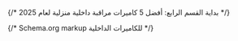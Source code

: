 
{/* بداية القسم الرابع: أفضل 5 كاميرات مراقبة داخلية منزلية لعام 2025 */}

{/* Schema.org markup للكاميرات الداخلية */}
<script type="application/ld+json" set:html={JSON.stringify({
  "@context": "https://schema.org",
  "@type": "ItemList",
  "name": "أفضل 5 كاميرات مراقبة داخلية منزلية لعام 2025",
  "description": "دليل شامل لأفضل كاميرات المراقبة الداخلية في السعودية مع مقارنة الأسعار والمواصفات",
  "numberOfItems": 5,
  "itemListElement": [
    {
      "@type": "ListItem",
      "position": 1,
      "item": {
        "@type": "Product",
        "name": "EZVIZ C6N",
        "description": "كاميرا مراقبة داخلية WiFi دوّارة بدقة 1080p مع تتبع الحركة والرؤية الليلية",
        "brand": {
          "@type": "Brand",
          "name": "EZVIZ"
        },
        "category": "كاميرات المراقبة الداخلية",
        "aggregateRating": {
          "@type": "AggregateRating",
          "ratingValue": 4.5,
          "reviewCount": 150
        }
      }
    },
    {
      "@type": "ListItem",
      "position": 2,
      "item": {
        "@type": "Product",
        "name": "Eufy Indoor Cam C220",
        "description": "كاميرا مراقبة داخلية ذكية بدقة 2K مع كشف الحركة والرؤية الليلية الملونة",
        "brand": {
          "@type": "Brand",
          "name": "Eufy"
        },
        "category": "كاميرات المراقبة الداخلية"
      }
    }
  ]
})} />

<section class="bg-gray-50 dark:bg-gray-800 py-8 px-4 text-right" dir="rtl">
  <div class="max-w-6xl mx-auto">
    {/* العنوان الرئيسي للقسم */}
    <div class="text-center mb-12">
      <div class="inline-block relative">
        <h2 id="best-indoor-cameras" class="text-4xl md:text-5xl font-black text-transparent bg-clip-text bg-gradient-to-r from-blue-600 via-indigo-600 to-purple-600 mb-4 min-h-40">
          🏠 4. أفضل 5 كاميرات مراقبة داخلية منزلية لعام 2025
        </h2>
        <div class="absolute -bottom-2 left-0 right-0 h-1 bg-gradient-to-r from-blue-500 via-indigo-500 to-purple-500 rounded-full"></div>
      </div>
    </div>

    {/* المقدمة التمهيدية المحسّنة */}
    <div class="bg-white dark:bg-gray-900 rounded-3xl p-8 mb-12 shadow-md">
      <div class="text-xl text-gray-800 dark:text-gray-200 leading-relaxed mb-6">
        إذا كنت تتساءل <strong>كيف تختار أفضل كاميرا مراقبة منزلية للبيت</strong>، فهذا القسم سيوضح لك كل ما تحتاج معرفته لاتخاذ القرار الصحيح.
      </div>

      <div class="text-xl text-gray-800 dark:text-gray-200 leading-relaxed mb-8">
        عندما تقرر شراء <strong class="text-transparent bg-clip-text bg-gradient-to-r from-blue-600 to-purple-600">كاميرا مراقبة منزلية</strong>، فإن اختيارك يعتمد على احتياجاتك الفعلية وطبيعة المكان الذي تريد مراقبته.
      </div>

      {/* عرض النقاط الأساسية بشكل Grid محسّن */}
      <div class="grid md:grid-cols-3 gap-6 mb-8">
        <div class="bg-gradient-to-br from-green-50 to-emerald-50 dark:from-green-900/20 dark:to-emerald-900/20 rounded-xl p-6 text-center min-h-[140px] flex flex-col justify-center">
          <div class="feature-icon mx-auto mb-4">
            💼
          </div>
          <h4 class="font-bold text-green-800 dark:text-green-300 mb-2">مراقبة المكتب</h4>
          <p class="text-sm text-gray-600 dark:text-gray-400 leading-relaxed">لضمان الأمان وتتبع العمل</p>
        </div>

        <div class="bg-gradient-to-br from-blue-50 to-indigo-50 dark:from-blue-900/20 dark:to-indigo-900/20 rounded-xl p-6 text-center min-h-[140px] flex flex-col justify-center">
          <div class="feature-icon mx-auto mb-4">
            👶
          </div>
          <h4 class="font-bold text-blue-800 dark:text-blue-300 mb-2">الاطمئنان على الأطفال</h4>
          <p class="text-sm text-gray-600 dark:text-gray-400 leading-relaxed">مراقبة آمنة ومستمرة للعائلة</p>
        </div>

        <div class="bg-gradient-to-br from-purple-50 to-pink-50 dark:from-purple-900/20 dark:to-pink-900/20 rounded-xl p-6 text-center min-h-[140px] flex flex-col justify-center">
          <div class="feature-icon mx-auto mb-4">
            🏡
          </div>
          <h4 class="font-bold text-purple-800 dark:text-purple-300 mb-2">نظام متكامل شامل</h4>
          <p class="text-sm text-gray-600 dark:text-gray-400 leading-relaxed">حماية شاملة لكامل المنزل</p>
        </div>
      </div>

      <div class="text-lg text-gray-700 dark:text-gray-300 leading-relaxed">
        في هذا القسم، جمعنا لك أفضل 5 <strong>كاميرات مراقبة ذكية منزلية</strong> في السعودية لعام 2025، مع مقارنة دقيقة لأبرز المميزات اللي تهمك.
      </div>
    </div>

    {/* الكاميرات الخمس */}
    <div class="space-y-16">

      {/* الكاميرا الأولى: EZVIZ C6N */}
      <div class="bg-white dark:bg-gray-900 rounded-3xl p-8 shadow-lg border border-gray-200/50 dark:border-gray-700/50">
        <div class="grid lg:grid-cols-2 gap-8 items-start">
          {/* صورة الكاميرا */}
          <div class="order-2 lg:order-1">
            <div class="rounded-2xl overflow-hidden shadow-md border border-gray-200 dark:border-gray-700">
              <img
                src="/posts/best-home-security-cameras-saudi-2025/ezviz-c6n-kamera-muraaqaba-wifi-daakhiliya-2025.jpg"
                alt="أفضل كاميرا مراقبة داخلية EZVIZ C6N WiFi دوّارة بدقة 1080p مع تتبع الحركة والرؤية الليلية - كاميرات المراقبة المنزلية السعودية 2025"
                title="EZVIZ C6N - أفضل كاميرا مراقبة داخلية ذكية بتتبع الحركة والرؤية الليلية الملونة"
                width="400"
                height="300"
                loading="lazy"
                class="w-full h-auto object-cover transition-transform duration-300 hover:scale-105"
                style="aspect-ratio: 4/3;"
              />
              <div class="absolute inset-0 bg-black bg-opacity-0 hover:bg-opacity-10 transition-all duration-300 rounded-2xl"></div>
            </div>

            {/* تقييم سريع */}
            <div class="mt-6 bg-gradient-to-r from-yellow-50 to-orange-50 dark:from-yellow-900/20 dark:to-orange-900/20 rounded-xl p-4">
              <div class="flex items-center justify-between">
                <div class="text-right">
                  <div class="text-sm text-gray-600 dark:text-gray-400">التقييم العام</div>
                  <div class="text-2xl">⭐⭐⭐⭐⭐</div>
                </div>
                <div class="text-3xl font-bold text-orange-600 dark:text-orange-400">4.5</div>
              </div>
            </div>
          </div>

          {/* معلومات الكاميرا */}
          <div class="order-1 lg:order-2">
            <div class="flex items-center mb-6">
              <div class="w-12 h-12 bg-gradient-to-br from-red-500 to-pink-600 rounded-xl flex items-center justify-center text-white text-xl font-bold ml-4">
                1
              </div>
              <div>
                <h3 class="text-2xl font-bold text-gray-900 dark:text-gray-100">EZVIZ C6N</h3>
                <div class="text-sm text-gray-600 dark:text-gray-400">(نسخة 2024 المطوّرة)</div>
              </div>
            </div>

            <div class="text-lg text-gray-700 dark:text-gray-300 leading-relaxed mb-6">
              كاميرا دوّارة بزاوية رؤية شاملة، مناسبة لمراقبة المكاتب أو مجالس المنزل.
            </div>

            {/* المواصفات */}
            <div class="grid md:grid-cols-2 gap-4 mb-6">
              <div class="space-y-3">
                <div class="flex items-center">
                  <div class="w-8 h-8 bg-gradient-to-br from-blue-400 to-blue-500 rounded-lg flex items-center justify-center text-white text-sm font-bold ml-3">
                    🔍
                  </div>
                  <div>
                    <div class="font-semibold text-gray-900 dark:text-gray-100">الدقة</div>
                    <div class="text-sm text-gray-600 dark:text-gray-400">1080p Full HD</div>
                  </div>
                </div>

                <div class="flex items-center">
                  <div class="w-8 h-8 bg-gradient-to-br from-green-400 to-green-500 rounded-lg flex items-center justify-center text-white text-sm font-bold ml-3">
                    🔄
                  </div>
                  <div>
                    <div class="font-semibold text-gray-900 dark:text-gray-100">الحركة</div>
                    <div class="text-sm text-gray-600 dark:text-gray-400">دوران أفقي 340° وعمودي 55°</div>
                  </div>
                </div>

                <div class="flex items-center">
                  <div class="w-8 h-8 bg-gradient-to-br from-purple-400 to-purple-500 rounded-lg flex items-center justify-center text-white text-sm font-bold ml-3">
                    🌙
                  </div>
                  <div>
                    <div class="font-semibold text-gray-900 dark:text-gray-100">رؤية ليلية</div>
                    <div class="text-sm text-gray-600 dark:text-gray-400">بالأشعة تحت الحمراء حتى 10 متر</div>
                  </div>
                </div>

                <div class="flex items-center">
                  <div class="w-8 h-8 bg-gradient-to-br from-orange-400 to-red-500 rounded-lg flex items-center justify-center text-white text-sm font-bold ml-3">
                    🧠
                  </div>
                  <div>
                    <div class="font-semibold text-gray-900 dark:text-gray-100">ذكاء اصطناعي</div>
                    <div class="text-sm text-gray-600 dark:text-gray-400">تتبع تلقائي للحركة + كشف الأشخاص</div>
                  </div>
                </div>
              </div>

              <div class="space-y-3">
                <div class="flex items-center">
                  <div class="w-8 h-8 bg-gradient-to-br from-teal-400 to-cyan-500 rounded-lg flex items-center justify-center text-white text-sm font-bold ml-3">
                    🗣️
                  </div>
                  <div>
                    <div class="font-semibold text-gray-900 dark:text-gray-100">الصوت</div>
                    <div class="text-sm text-gray-600 dark:text-gray-400">مايك وسبيكر ثنائي لاتصال مباشر</div>
                  </div>
                </div>

                <div class="flex items-center">
                  <div class="w-8 h-8 bg-gradient-to-br from-indigo-400 to-purple-500 rounded-lg flex items-center justify-center text-white text-sm font-bold ml-3">
                    💾
                  </div>
                  <div>
                    <div class="font-semibold text-gray-900 dark:text-gray-100">التخزين</div>
                    <div class="text-sm text-gray-600 dark:text-gray-400">بطاقة MicroSD حتى 256 جيجا + سحابة</div>
                  </div>
                </div>

                <div class="flex items-center">
                  <div class="w-8 h-8 bg-gradient-to-br from-pink-400 to-red-500 rounded-lg flex items-center justify-center text-white text-sm font-bold ml-3">
                    📱
                  </div>
                  <div>
                    <div class="font-semibold text-gray-900 dark:text-gray-100">التطبيق</div>
                    <div class="text-sm text-gray-600 dark:text-gray-400">EZVIZ app (سهل، باللغة العربية)</div>
                  </div>
                </div>
              </div>
            </div>

            {/* مناسبة لمن */}
            <div class="bg-gradient-to-r from-green-50 to-emerald-50 dark:from-green-900/20 dark:to-emerald-900/20 rounded-xl p-4 border-r-4 border-green-500">
              <div class="flex items-center">
                <span class="text-2xl ml-3">📝</span>
                <div>
                  <div class="font-bold text-green-800 dark:text-green-300">مناسبة لمن؟</div>
                  <div class="text-gray-700 dark:text-gray-300">للي يبي يراقب مساحة كبيرة بكاميرا واحدة.</div>
                </div>
              </div>
            </div>
          </div>
        </div>
      </div>

      {/* الكاميرا الثانية: TP-Link Tapo C200 */}
      <div class="bg-white dark:bg-gray-900 rounded-3xl p-8 shadow-lg border border-gray-200/50 dark:border-gray-700/50">
        <div class="grid lg:grid-cols-2 gap-8 items-start">
          {/* صورة الكاميرا */}
          <div class="order-2 lg:order-1">
            <div class="rounded-2xl overflow-hidden shadow-md border border-gray-200 dark:border-gray-700">
              <img
                src="/posts/best-home-security-cameras-saudi-2025/tp-link-tapo-c200-kamera-muraaqaba-wifi-360-daraja-2025.jpg"
                alt="كاميرا مراقبة TP-Link Tapo C200 دوّارة WiFi بدقة 1080p وتتبع الحركة - أفضل كاميرات المراقبة المنزلية اقتصادية 2025"
                title="TP-Link Tapo C200 - كاميرا مراقبة ذكية اقتصادية بحركة 360 درجة ورؤية ليلية"
                width="400"
                height="300"
                loading="lazy"
                class="w-full h-auto object-cover transition-transform duration-300 hover:scale-105"
                style="aspect-ratio: 4/3;"
              />
              <div class="absolute inset-0 bg-black bg-opacity-0 hover:bg-opacity-10 transition-all duration-300 rounded-2xl"></div>
            </div>

            {/* شارة الأكثر مبيعاً */}
            <div class="mt-6 bg-gradient-to-r from-blue-50 to-indigo-50 dark:from-blue-900/20 dark:to-indigo-900/20 rounded-xl p-4">
              <div class="flex items-center justify-center">
                <div class="bg-gradient-to-r from-blue-500 to-indigo-600 text-white px-4 py-2 rounded-full text-sm font-bold">
                  🔥 الأكثر مبيعاً على أمازون السعودية
                </div>
              </div>
            </div>
          </div>

          {/* معلومات الكاميرا */}
          <div class="order-1 lg:order-2">
            <div class="flex items-center mb-6">
              <div class="w-12 h-12 bg-gradient-to-br from-blue-500 to-indigo-600 rounded-xl flex items-center justify-center text-white text-xl font-bold ml-4">
                2
              </div>
              <div>
                <h3 class="text-2xl font-bold text-gray-900 dark:text-gray-100">TP-Link Tapo C200</h3>
                <div class="text-sm text-gray-600 dark:text-gray-400">كاميرا ذكية بميزانية اقتصادية</div>
              </div>
            </div>

            <div class="text-lg text-gray-700 dark:text-gray-300 leading-relaxed mb-6">
              <strong>كاميرا مراقبة منزلية تعمل بالجوال</strong> صغيرة الحجم من شركة TP-Link، تقدم ميزات ذكية بسعر مناسب جدًا.
            </div>

            {/* المواصفات */}
            <div class="grid md:grid-cols-2 gap-6 mb-6">
              <div class="space-y-3">
                <div class="flex items-start min-h-[70px] py-2">
                  <div class="w-8 h-8 bg-gradient-to-br from-blue-400 to-blue-500 rounded-lg flex items-center justify-center text-white text-sm font-bold ml-3 flex-shrink-0 mt-1">
                    🔍
                  </div>
                  <div class="flex-1">
                    <div class="font-semibold text-gray-900 dark:text-gray-100">الدقة</div>
                    <div class="text-sm text-gray-600 dark:text-gray-400 leading-relaxed">1080p Full HD</div>
                  </div>
                </div>

                <div class="flex items-start min-h-[70px] py-2">
                  <div class="w-8 h-8 bg-gradient-to-br from-green-400 to-green-500 rounded-lg flex items-center justify-center text-white text-sm font-bold ml-3 flex-shrink-0 mt-1">
                    🔄
                  </div>
                  <div class="flex-1">
                    <div class="font-semibold text-gray-900 dark:text-gray-100">زاوية التصوير</div>
                    <div class="text-sm text-gray-600 dark:text-gray-400 leading-relaxed">حركة أفقية 360° وعمودية 114°</div>
                  </div>
                </div>

                <div class="flex items-start min-h-[70px] py-2">
                  <div class="w-8 h-8 bg-gradient-to-br from-purple-400 to-purple-500 rounded-lg flex items-center justify-center text-white text-sm font-bold ml-3 flex-shrink-0 mt-1">
                    🧠
                  </div>
                  <div class="flex-1">
                    <div class="font-semibold text-gray-900 dark:text-gray-100">الذكاء</div>
                    <div class="text-sm text-gray-600 dark:text-gray-400 leading-relaxed">تتبع تلقائي للحركة + تنبيهات فورية</div>
                  </div>
                </div>

                <div class="flex items-start min-h-[70px] py-2">
                  <div class="w-8 h-8 bg-gradient-to-br from-indigo-400 to-purple-500 rounded-lg flex items-center justify-center text-white text-sm font-bold ml-3 flex-shrink-0 mt-1">
                    🌙
                  </div>
                  <div class="flex-1">
                    <div class="font-semibold text-gray-900 dark:text-gray-100">الرؤية الليلية</div>
                    <div class="text-sm text-gray-600 dark:text-gray-400 leading-relaxed">بالأشعة تحت الحمراء حتى 9 متر</div>
                  </div>
                </div>
              </div>

              <div class="space-y-3">
                <div class="flex items-start min-h-[70px] py-2">
                  <div class="w-8 h-8 bg-gradient-to-br from-teal-400 to-cyan-500 rounded-lg flex items-center justify-center text-white text-sm font-bold ml-3 flex-shrink-0 mt-1">
                    🗣️
                  </div>
                  <div class="flex-1">
                    <div class="font-semibold text-gray-900 dark:text-gray-100">الصوت</div>
                    <div class="text-sm text-gray-600 dark:text-gray-400 leading-relaxed">ثنائي الاتجاه (تحدث واستماع مباشر)</div>
                  </div>
                </div>

                <div class="flex items-start min-h-[70px] py-2">
                  <div class="w-8 h-8 bg-gradient-to-br from-orange-400 to-red-500 rounded-lg flex items-center justify-center text-white text-sm font-bold ml-3 flex-shrink-0 mt-1">
                    💾
                  </div>
                  <div class="flex-1">
                    <div class="font-semibold text-gray-900 dark:text-gray-100">التخزين</div>
                    <div class="text-sm text-gray-600 dark:text-gray-400 leading-relaxed">بطاقة MicroSD حتى 256 جيجا</div>
                  </div>
                </div>

                <div class="flex items-start min-h-[70px] py-2">
                  <div class="w-8 h-8 bg-gradient-to-br from-pink-400 to-red-500 rounded-lg flex items-center justify-center text-white text-sm font-bold ml-3 flex-shrink-0 mt-1">
                    📱
                  </div>
                  <div class="flex-1">
                    <div class="font-semibold text-gray-900 dark:text-gray-100">التطبيق</div>
                    <div class="text-sm text-gray-600 dark:text-gray-400 leading-relaxed">Tapo App – بواجهة سهلة ومحدثة</div>
                  </div>
                </div>

                <div class="flex items-start min-h-[70px] py-2">
                  <div class="w-8 h-8 bg-gradient-to-br from-green-400 to-emerald-500 rounded-lg flex items-center justify-center text-white text-sm font-bold ml-3 flex-shrink-0 mt-1">
                    🌐
                  </div>
                  <div class="flex-1">
                    <div class="font-semibold text-gray-900 dark:text-gray-100">التكامل الذكي</div>
                    <div class="text-sm text-gray-600 dark:text-gray-400 leading-relaxed">يدعم Alexa وGoogle Assistant</div>
                  </div>
                </div>
              </div>
            </div>

            {/* مناسبة لمن */}
            <div class="bg-gradient-to-r from-blue-50 to-indigo-50 dark:from-blue-900/20 dark:to-indigo-900/20 rounded-xl p-4 border-r-4 border-blue-500">
              <div class="flex items-center">
                <span class="text-2xl ml-3">📝</span>
                <div>
                  <div class="font-bold text-blue-800 dark:text-blue-300">مناسبة لمن؟</div>
                  <div class="text-gray-700 dark:text-gray-300">للي يبحث عن كاميرا ذكية موثوقة، بميزانية منخفضة، مع ميزات قوية تناسب الغرف أو الممرات.</div>
                </div>
              </div>
            </div>
          </div>
        </div>
      </div>

      {/* الكاميرا الثالثة: Eufy Indoor Cam C220 */}
      <div class="bg-white dark:bg-gray-900 rounded-3xl p-8 shadow-lg border border-gray-200/50 dark:border-gray-700/50">
        <div class="grid lg:grid-cols-2 gap-8 items-start">
          {/* صورة الكاميرا */}
          <div class="order-2 lg:order-1">
            <div class="rounded-2xl overflow-hidden shadow-md border border-gray-200 dark:border-gray-700">
              <img
                src="/posts/best-home-security-cameras-saudi-2025/eufy-indoor-cam-c220-kamera-muraaqaba-2k-khusoosiya-aalia-2025.jpg"
                alt="كاميرا مراقبة Eufy Indoor Cam C220 بدقة 2K وخصوصية عالية وتتبع ذكي - أفضل كاميرات المراقبة المنزلية للخصوصية 2025"
                title="Eufy Indoor Cam C220 - كاميرا مراقبة 2K بتشفير عسكري وتتبع AI بدون اشتراك"
                width="400"
                height="300"
                loading="lazy"
                class="w-full h-auto object-cover transition-transform duration-300 hover:scale-105"
                style="aspect-ratio: 4/3;"
              />
              <div class="absolute inset-0 bg-black bg-opacity-0 hover:bg-opacity-10 transition-all duration-300 rounded-2xl"></div>
            </div>

            {/* شارة الخصوصية */}
            <div class="mt-6 bg-gradient-to-r from-green-50 to-emerald-50 dark:from-green-900/20 dark:to-emerald-900/20 rounded-xl p-4">
              <div class="flex items-center justify-center">
                <div class="bg-gradient-to-r from-green-500 to-emerald-600 text-white px-4 py-2 rounded-full text-sm font-bold">
                  🔒 الأقوى في الخصوصية
                </div>
              </div>
            </div>
          </div>

          {/* معلومات الكاميرا */}
          <div class="order-1 lg:order-2">
            <div class="flex items-center mb-6">
              <div class="w-12 h-12 bg-gradient-to-br from-green-500 to-emerald-600 rounded-xl flex items-center justify-center text-white text-xl font-bold ml-4">
                3
              </div>
              <div>
                <h3 class="text-2xl font-bold text-gray-900 dark:text-gray-100">Eufy Indoor Cam C220</h3>
                <div class="text-sm text-gray-600 dark:text-gray-400">ذكية وآمنة بدون اشتراك</div>
              </div>
            </div>

            <div class="text-lg text-gray-700 dark:text-gray-300 leading-relaxed mb-6">
              كاميرا PTZ بدقة 2K من شركة Anker المعروفة باهتمامها بالخصوصية.
            </div>

            {/* المواصفات */}
            <div class="space-y-4 mb-6">
              <div class="flex items-center">
                <div class="w-8 h-8 bg-gradient-to-br from-purple-400 to-purple-500 rounded-lg flex items-center justify-center text-white text-sm font-bold ml-3">
                  🔍
                </div>
                <div>
                  <div class="font-semibold text-gray-900 dark:text-gray-100">الدقة: 2K لتفاصيل واضحة جدًا</div>
                </div>
              </div>

              <div class="flex items-center">
                <div class="w-8 h-8 bg-gradient-to-br from-blue-400 to-blue-500 rounded-lg flex items-center justify-center text-white text-sm font-bold ml-3">
                  🧠
                </div>
                <div>
                  <div class="font-semibold text-gray-900 dark:text-gray-100">ذكاء اصطناعي: يميز الأشخاص ويتتبع حركتهم تلقائيًا</div>
                </div>
              </div>

              <div class="flex items-center">
                <div class="w-8 h-8 bg-gradient-to-br from-green-400 to-green-500 rounded-lg flex items-center justify-center text-white text-sm font-bold ml-3">
                  🎯
                </div>
                <div>
                  <div class="font-semibold text-gray-900 dark:text-gray-100">تغطية كاملة: دوران 360° بدون نقاط عمياء</div>
                </div>
              </div>

              <div class="flex items-center">
                <div class="w-8 h-8 bg-gradient-to-br from-red-400 to-pink-500 rounded-lg flex items-center justify-center text-white text-sm font-bold ml-3">
                  🔒
                </div>
                <div>
                  <div class="font-semibold text-gray-900 dark:text-gray-100">الخصوصية: وضع الخصوصية + تخزين محلي بدون رسوم</div>
                </div>
              </div>

              <div class="flex items-center">
                <div class="w-8 h-8 bg-gradient-to-br from-indigo-400 to-purple-500 rounded-lg flex items-center justify-center text-white text-sm font-bold ml-3">
                  🏡
                </div>
                <div>
                  <div class="font-semibold text-gray-900 dark:text-gray-100">التكامل: متوافقة مع Google Assistant وAlexa</div>
                </div>
              </div>
            </div>

            {/* مناسبة لمن */}
            <div class="bg-gradient-to-r from-green-50 to-emerald-50 dark:from-green-900/20 dark:to-emerald-900/20 rounded-xl p-4 border-r-4 border-green-500">
              <div class="flex items-center">
                <span class="text-2xl ml-3">📝</span>
                <div>
                  <div class="font-bold text-green-800 dark:text-green-300">مناسبة لمن؟</div>
                  <div class="text-gray-700 dark:text-gray-300">للي يبي راحة البال والمراقبة الذكية بدون التزامات شهرية.</div>
                </div>
              </div>
            </div>
          </div>
        </div>
      </div>

      {/* الكاميرا الرابعة: Imou DK2 */}
      <div class="bg-white dark:bg-gray-900 rounded-3xl p-8 shadow-lg border border-gray-200/50 dark:border-gray-700/50">
        <div class="grid lg:grid-cols-2 gap-8 items-start">
          {/* صورة الكاميرا */}
          <div class="order-2 lg:order-1">
            <div class="rounded-2xl overflow-hidden shadow-md border border-gray-200 dark:border-gray-700">
              <img
                src="/posts/best-home-security-cameras-saudi-2025/imou-dk2-kamera-muraaqaba-wifi-tasmeem-aneek-rakhees-2025.jpg"
                alt="كاميرا مراقبة Imou DK2 بتصميم أنيق وسعر اقتصادي WiFi مع رؤية ليلية وتحكم يدوي - أفضل كاميرات المراقبة المنزلية بسعر مناسب 2025"
                title="Imou DK2 - كاميرا مراقبة منزلية أنيقة بسعر اقتصادي وتحكم سهل"
                width="400"
                height="300"
                loading="lazy"
                class="w-full h-auto object-cover transition-transform duration-300 hover:scale-105"
                style="aspect-ratio: 4/3;"
              />
              <div class="absolute inset-0 bg-black bg-opacity-0 hover:bg-opacity-10 transition-all duration-300 rounded-2xl"></div>
            </div>

            {/* شارة التصميم */}
            <div class="mt-6 bg-gradient-to-r from-purple-50 to-pink-50 dark:from-purple-900/20 dark:to-pink-900/20 rounded-xl p-4">
              <div class="flex items-center justify-center">
                <div class="bg-gradient-to-r from-purple-500 to-pink-600 text-white px-4 py-2 rounded-full text-sm font-bold">
                  🎨 الأنيق في التصميم
                </div>
              </div>
            </div>
          </div>

          {/* معلومات الكاميرا */}
          <div class="order-1 lg:order-2">
            <div class="flex items-center mb-6">
              <div class="w-12 h-12 bg-gradient-to-br from-purple-500 to-pink-600 rounded-xl flex items-center justify-center text-white text-xl font-bold ml-4">
                4
              </div>
              <div>
                <h3 class="text-2xl font-bold text-gray-900 dark:text-gray-100">Imou DK2</h3>
                <div class="text-sm text-gray-600 dark:text-gray-400">تصميم أنيق وتحكم ذكي</div>
              </div>
            </div>

            <div class="text-lg text-gray-700 dark:text-gray-300 leading-relaxed mb-6">
              كاميرا بتصميم عصري، مناسبة للمكتب أو غرفة المعيشة بدون ما تشوه الديكور.
            </div>

            {/* المواصفات */}
            <div class="space-y-3 mb-6">
              <div class="flex items-center min-h-[60px] py-2">
                <div class="w-8 h-8 bg-gradient-to-br from-blue-400 to-blue-500 rounded-lg flex items-center justify-center text-white text-sm font-bold ml-3 flex-shrink-0">
                  📷
                </div>
                <div class="flex-1">
                  <div class="font-semibold text-gray-900 dark:text-gray-100 leading-relaxed">الدقة: 1080p</div>
                </div>
              </div>

              <div class="flex items-center min-h-[60px] py-2">
                <div class="w-8 h-8 bg-gradient-to-br from-green-400 to-green-500 rounded-lg flex items-center justify-center text-white text-sm font-bold ml-3 flex-shrink-0">
                  🔄
                </div>
                <div class="flex-1">
                  <div class="font-semibold text-gray-900 dark:text-gray-100 leading-relaxed">تحريك يدوي: من التطبيق لتغيير زاوية الرؤية</div>
                </div>
              </div>

              <div class="flex items-center min-h-[60px] py-2">
                <div class="w-8 h-8 bg-gradient-to-br from-purple-400 to-purple-500 rounded-lg flex items-center justify-center text-white text-sm font-bold ml-3 flex-shrink-0">
                  🌙
                </div>
                <div class="flex-1">
                  <div class="font-semibold text-gray-900 dark:text-gray-100 leading-relaxed">رؤية ليلية: IR ذكية</div>
                </div>
              </div>

              <div class="flex items-center min-h-[60px] py-2">
                <div class="w-8 h-8 bg-gradient-to-br from-orange-400 to-red-500 rounded-lg flex items-center justify-center text-white text-sm font-bold ml-3 flex-shrink-0">
                  🔔
                </div>
                <div class="flex-1">
                  <div class="font-semibold text-gray-900 dark:text-gray-100 leading-relaxed">تنبيهات فورية: على الجوال عند كشف حركة</div>
                </div>
              </div>

              <div class="flex items-center">
                <div class="w-8 h-8 bg-gradient-to-br from-teal-400 to-cyan-500 rounded-lg flex items-center justify-center text-white text-sm font-bold ml-3">
                  🎙️
                </div>
                <div>
                  <div class="font-semibold text-gray-900 dark:text-gray-100">الصوت: ثنائي الاتجاه</div>
                </div>
              </div>
            </div>

            {/* مناسبة لمن */}
            <div class="bg-gradient-to-r from-purple-50 to-pink-50 dark:from-purple-900/20 dark:to-pink-900/20 rounded-xl p-4 border-r-4 border-purple-500">
              <div class="flex items-center">
                <span class="text-2xl ml-3">📝</span>
                <div>
                  <div class="font-bold text-purple-800 dark:text-purple-300">مناسبة لمن؟</div>
                  <div class="text-gray-700 dark:text-gray-300">للي يبي شكل أنيق مع وظيفة أساسية ممتازة.</div>
                </div>
              </div>
            </div>
          </div>
        </div>
      </div>

      {/* الكاميرا الخامسة: Imou 4MP */}
      <div class="bg-white dark:bg-gray-900 rounded-3xl p-8 shadow-lg border border-gray-200/50 dark:border-gray-700/50">
        <div class="grid lg:grid-cols-2 gap-8 items-start">
          {/* صورة الكاميرا */}
          <div class="order-2 lg:order-1">
            <div class="rounded-2xl overflow-hidden shadow-md border border-gray-200 dark:border-gray-700">
              <img
                src="/posts/best-home-security-cameras-saudi-2025/imou-4MP-kamera-muraaqaba-tataqub-haraka-talkaaiy-2025.jpg"
                alt="كاميرا مراقبة Imou 4MP بتتبع الحركة التلقائي 360 درجة ودقة 2K - أفضل كاميرات المراقبة المنزلية للتتبع الذكي 2025"
                title="Imou 4MP - كاميرا مراقبة ذكية بتتبع تلقائي وحركة 360 درجة"
                width="400"
                height="300"
                loading="lazy"
                class="w-full h-auto object-cover transition-transform duration-300 hover:scale-105"
                style="aspect-ratio: 4/3;"
              />
              <div class="absolute inset-0 bg-black bg-opacity-0 hover:bg-opacity-10 transition-all duration-300 rounded-2xl"></div>
            </div>

            {/* شارة التتبع */}
            <div class="mt-6 bg-gradient-to-r from-orange-50 to-red-50 dark:from-orange-900/20 dark:to-red-900/20 rounded-xl p-4">
              <div class="flex items-center justify-center">
                <div class="bg-gradient-to-r from-orange-500 to-red-600 text-white px-4 py-2 rounded-full text-sm font-bold">
                  🎯 الأفضل في التتبع التلقائي
                </div>
              </div>
            </div>
          </div>

          {/* معلومات الكاميرا */}
          <div class="order-1 lg:order-2">
            <div class="flex items-center mb-6">
              <div class="w-12 h-12 bg-gradient-to-br from-orange-500 to-red-600 rounded-xl flex items-center justify-center text-white text-xl font-bold ml-4">
                5
              </div>
              <div>
                <h3 class="text-2xl font-bold text-gray-900 dark:text-gray-100">Imou 4MP</h3>
                <div class="text-sm text-gray-600 dark:text-gray-400">الأفضل لتتبع الحركة</div>
              </div>
            </div>

            {/* المواصفات */}
            <div class="space-y-4 mb-6">
              <div class="flex items-center">
                <div class="w-8 h-8 bg-gradient-to-br from-blue-400 to-blue-500 rounded-lg flex items-center justify-center text-white text-sm font-bold ml-3">
                  🔍
                </div>
                <div>
                  <div class="font-semibold text-gray-900 dark:text-gray-100">الدقة: 2K</div>
                </div>
              </div>

              <div class="flex items-center">
                <div class="w-8 h-8 bg-gradient-to-br from-green-400 to-green-500 rounded-lg flex items-center justify-center text-white text-sm font-bold ml-3">
                  🌀
                </div>
                <div>
                  <div class="font-semibold text-gray-900 dark:text-gray-100">تحريك تلقائي: 360° أفقي + 90° عمودي</div>
                </div>
              </div>

              <div class="flex items-center">
                <div class="w-8 h-8 bg-gradient-to-br from-purple-400 to-purple-500 rounded-lg flex items-center justify-center text-white text-sm font-bold ml-3">
                  🎯
                </div>
                <div>
                  <div class="font-semibold text-gray-900 dark:text-gray-100">تتبع ذكي: للحركة تلقائيًا</div>
                </div>
              </div>

              <div class="flex items-center">
                <div class="w-8 h-8 bg-gradient-to-br from-orange-400 to-red-500 rounded-lg flex items-center justify-center text-white text-sm font-bold ml-3">
                  📹
                </div>
                <div>
                  <div class="font-semibold text-gray-900 dark:text-gray-100">التسجيل: مستمر أو حسب الجدول الزمني</div>
                </div>
              </div>

              <div class="flex items-center">
                <div class="w-8 h-8 bg-gradient-to-br from-indigo-400 to-purple-500 rounded-lg flex items-center justify-center text-white text-sm font-bold ml-3">
                  🔐
                </div>
                <div>
                  <div class="font-semibold text-gray-900 dark:text-gray-100">الأمان: دعم التشفير والتخزين السحابي</div>
                </div>
              </div>
            </div>

            {/* مناسبة لمن */}
            <div class="bg-gradient-to-r from-orange-50 to-red-50 dark:from-orange-900/20 dark:to-red-900/20 rounded-xl p-4 border-r-4 border-orange-500">
              <div class="flex items-center">
                <span class="text-2xl ml-3">📝</span>
                <div>
                  <div class="font-bold text-orange-800 dark:text-orange-300">مناسبة لمن؟</div>
                  <div class="text-gray-700 dark:text-gray-300">للي يبي يركب الكاميرا وينساها، لأنها تغطي كل الزوايا وتتابع أي حركة لحالها.</div>
                </div>
              </div>
            </div>
          </div>
        </div>
      </div>
    </div>

    {/* فقرة التجربة العملية */}
    <div class="bg-gradient-to-r from-amber-50 to-orange-50 dark:from-amber-900/20 dark:to-orange-900/20 rounded-3xl p-8 mt-16 mb-12 shadow-md border-r-4 border-amber-500">
      <div class="flex items-start">
        <div class="feature-icon ml-6 flex-shrink-0">
          🎯
        </div>
        <div>
          <h3 class="text-2xl font-bold text-amber-800 dark:text-amber-300 mb-4">خانة تجربة: كيف تختبر الكاميرا قبل التثبيت النهائي؟</h3>

          <div class="text-lg text-gray-800 dark:text-gray-200 leading-relaxed mb-6">
            قبل ما تثبت الكاميرا نهائياً، جرب هذه الخطوات العملية لضمان أنك اخترت <strong>أفضل كاميرا مراقبة منزلية</strong> تناسب احتياجك:
          </div>

          <div class="grid md:grid-cols-2 gap-6">
            <div class="space-y-4">
              <div class="flex items-start">
                <div class="w-8 h-8 bg-gradient-to-br from-green-400 to-green-500 rounded-lg flex items-center justify-center text-white text-sm font-bold ml-3 mt-1 flex-shrink-0">
                  1
                </div>
                <div>
                  <div class="font-semibold text-gray-900 dark:text-gray-100 mb-1">اختبر الاتصال</div>
                  <div class="text-sm text-gray-600 dark:text-gray-400">تأكد من قوة إشارة WiFi في المكان المختار</div>
                </div>
              </div>

              <div class="flex items-start">
                <div class="w-8 h-8 bg-gradient-to-br from-blue-400 to-blue-500 rounded-lg flex items-center justify-center text-white text-sm font-bold ml-3 mt-1 flex-shrink-0">
                  2
                </div>
                <div>
                  <div class="font-semibold text-gray-900 dark:text-gray-100 mb-1">جرب التطبيق</div>
                  <div class="text-sm text-gray-600 dark:text-gray-400">حمّل التطبيق وتأكد من سهولة الاستخدام</div>
                </div>
              </div>

              <div class="flex items-start">
                <div class="w-8 h-8 bg-gradient-to-br from-purple-400 to-purple-500 rounded-lg flex items-center justify-center text-white text-sm font-bold ml-3 mt-1 flex-shrink-0">
                  3
                </div>
                <div>
                  <div class="font-semibold text-gray-900 dark:text-gray-100 mb-1">اختبر الرؤية الليلية</div>
                  <div class="text-sm text-gray-600 dark:text-gray-400">جرب الكاميرا في الظلام للتأكد من وضوح الصورة</div>
                </div>
              </div>
            </div>

            <div class="space-y-4">
              <div class="flex items-start">
                <div class="w-8 h-8 bg-gradient-to-br from-orange-400 to-red-500 rounded-lg flex items-center justify-center text-white text-sm font-bold ml-3 mt-1 flex-shrink-0">
                  4
                </div>
                <div>
                  <div class="font-semibold text-gray-900 dark:text-gray-100 mb-1">تجربة التنبيهات</div>
                  <div class="text-sm text-gray-600 dark:text-gray-400">مرّ أمام الكاميرا وتأكد من وصول التنبيه لجوالك</div>
                </div>
              </div>

              <div class="flex items-start">
                <div class="w-8 h-8 bg-gradient-to-br from-teal-400 to-cyan-500 rounded-lg flex items-center justify-center text-white text-sm font-bold ml-3 mt-1 flex-shrink-0">
                  5
                </div>
                <div>
                  <div class="font-semibold text-gray-900 dark:text-gray-100 mb-1">اختبر التخزين</div>
                  <div class="text-sm text-gray-600 dark:text-gray-400">تأكد من عمل بطاقة الذاكرة أو الحفظ السحابي</div>
                </div>
              </div>

              <div class="flex items-start">
                <div class="w-8 h-8 bg-gradient-to-br from-pink-400 to-red-500 rounded-lg flex items-center justify-center text-white text-sm font-bold ml-3 mt-1 flex-shrink-0">
                  6
                </div>
                <div>
                  <div class="font-semibold text-gray-900 dark:text-gray-100 mb-1">قم بفترة تجريبية</div>
                  <div class="text-sm text-gray-600 dark:text-gray-400">استخدم الكاميرا لمدة أسبوع قبل التثبيت النهائي</div>
                </div>
              </div>
            </div>
          </div>

          <div class="bg-gradient-to-r from-green-50 to-emerald-50 dark:from-green-900/20 dark:to-emerald-900/20 rounded-xl p-4 border-r-4 border-green-500 mt-6">
            <div class="flex items-center">
              <span class="text-2xl ml-3">💡</span>
              <div class="text-lg font-semibold text-green-800 dark:text-green-300">
                نصيحة ذهبية: لا تتردد في استبدال الكاميرا إذا لم تلبِ توقعاتك خلال فترة الضمان!
              </div>
            </div>
          </div>
        </div>
      </div>
    </div>

    {/* جدول المقارنة */}
    <div class="bg-gradient-to-br from-slate-50 to-gray-50 dark:from-slate-900/40 dark:to-gray-900/40 rounded-3xl p-8 mt-16 shadow-lg">
      <div class="text-center mb-8">
        <div class="inline-flex items-center justify-center w-16 h-16 bg-gradient-to-br from-blue-500 to-purple-600 rounded-2xl text-white text-2xl font-bold shadow-md mb-4">
          📊
        </div>
        <h3 class="text-3xl font-bold text-gray-900 dark:text-gray-100 mb-2">مقارنة سريعة بين أفضل كاميرات مراقبة داخلية</h3>
        <div class="text-lg text-gray-600 dark:text-gray-400">لتسهيل اختيارك</div>
      </div>

      {/* جدول المقارنة */}
      <div class="not-prose my-12">
        <div class="overflow-x-auto">
          <table class="w-full min-w-[60rem] border-collapse bg-white dark:bg-slate-900/40 rounded-xl shadow-md overflow-hidden">
            <thead class="bg-gradient-to-r from-blue-600 to-purple-600 text-white text-right">
              <tr>
                <th class="p-4 font-bold">الكاميرا</th>
                <th class="p-4 font-bold text-center">الدقة</th>
                <th class="p-4 font-bold text-center">تتبع الحركة</th>
                <th class="p-4 font-bold text-center">رؤية ليلية</th>
                <th class="p-4 font-bold text-center">صوت ثنائي</th>
                <th class="p-4 font-bold text-center">الخصوصية</th>
                <th class="p-4 font-bold text-center">السعر التقريبي</th>
              </tr>
            </thead>
            <tbody class="text-slate-700 dark:text-slate-200 text-right">
              <tr class="border-b border-slate-200 dark:border-slate-700">
                <td class="p-4 font-semibold">EZVIZ C6N</td>
                <td class="p-4 text-center">1080p</td>
                <td class="p-4 text-center">نعم</td>
                <td class="p-4 text-center">IR فقط</td>
                <td class="p-4 text-center">نعم</td>
                <td class="p-4 text-center">متوسط</td>
                <td class="p-4 text-center">79 ريال</td>
              </tr>
              <tr class="border-b border-slate-200 dark:border-slate-700 bg-slate-50 dark:bg-slate-800/30">
                <td class="p-4 font-semibold">Tapo C200</td>
                <td class="p-4 text-center">1080p</td>
                <td class="p-4 text-center">نعم (تلقائي)</td>
                <td class="p-4 text-center">IR حتى 9 متر</td>
                <td class="p-4 text-center">نعم</td>
                <td class="p-4 text-center">جيدة (وضع الخصوصية)</td>
                <td class="p-4 text-center">80 ريال</td>
              </tr>
              <tr class="border-b border-slate-200 dark:border-slate-700">
                <td class="p-4 font-semibold">Eufy Indoor Cam C220</td>
                <td class="p-4 text-center">2K</td>
                <td class="p-4 text-center">نعم (AI)</td>
                <td class="p-4 text-center">IR</td>
                <td class="p-4 text-center">نعم</td>
                <td class="p-4 text-center">قوي (تشفير عسكري)</td>
                <td class="p-4 text-center">138 ريال</td>
              </tr>
              <tr class="border-b border-slate-200 dark:border-slate-700 bg-slate-50 dark:bg-slate-800/30">
                <td class="p-4 font-semibold">Imou DK2</td>
                <td class="p-4 text-center">1080p</td>
                <td class="p-4 text-center">يدوي</td>
                <td class="p-4 text-center">IR</td>
                <td class="p-4 text-center">نعم</td>
                <td class="p-4 text-center">متوسط</td>
                <td class="p-4 text-center">70 ريال</td>
              </tr>
              <tr class="bg-slate-50 dark:bg-slate-800/30">
                <td class="p-4 font-semibold">Imou 4MP</td>
                <td class="p-4 text-center">2K</td>
                <td class="p-4 text-center">تلقائي</td>
                <td class="p-4 text-center">IR</td>
                <td class="p-4 text-center">نعم</td>
                <td class="p-4 text-center">قوي</td>
                <td class="p-4 text-center">94 ريال</td>
              </tr>
            </tbody>
          </table>
        </div>
      </div>
    </div>

    {/* تنويه مهم محسّن مع نصائح التخزين المحلي */}
    <div class="bg-gradient-to-r from-blue-50 to-indigo-50 dark:from-blue-900/20 dark:to-indigo-900/20 rounded-2xl p-6 border-r-4 border-blue-500 mt-12">
      <div class="flex items-start">
        <span class="text-2xl ml-3 flex-shrink-0">📝</span>
        <div>
          <div class="font-bold text-xl text-blue-800 dark:text-blue-300 mb-4">نصائح مهمة قبل الشراء</div>

          <div class="text-gray-800 dark:text-gray-200 leading-relaxed mb-4">
            إذا كنت مهتمًا بالتعرف على أماكن توفر هذه الكاميرات و<strong>أسعار الكاميرات المنزلية</strong> المحدثة، فقد أدرجنا روابطها الرسمية في نهاية المقال لتسهيل <strong>مقارنة الكاميرات</strong> والاطلاع.
          </div>

          {/* نصائح التخزين المحلي المقوّاة */}
          <div class="bg-gradient-to-r from-green-50 to-emerald-50 dark:from-green-900/20 dark:to-emerald-900/20 rounded-xl p-4 border-r-4 border-green-500 mt-4">
            <div class="flex items-start">
              <span class="text-xl ml-3 flex-shrink-0">💾</span>
              <div>
                <div class="font-bold text-green-800 dark:text-green-300 mb-2">أهمية التخزين المحلي</div>
                <div class="text-sm text-gray-700 dark:text-gray-300 space-y-2">
                  <div>• <strong>اختر كاميرا بفتحة SD:</strong> تضمن لك الحفظ حتى لو انقطع الإنترنت</div>
                  <div>• <strong>استخدم بطاقة ذاكرة عالية الجودة:</strong> Class 10 أو أعلى لضمان السرعة</div>
                  <div>• <strong>فعّل الحفظ المزدوج:</strong> محلي + سحابي للحماية القصوى</div>
                  <div>• <strong>راجع مساحة التخزين دورياً:</strong> لضمان عدم امتلاء الذاكرة</div>
                </div>
              </div>
            </div>
          </div>

          {/* نصيحة إضافية حول اختيار المتجر */}
          <div class="bg-gradient-to-r from-amber-50 to-orange-50 dark:from-amber-900/20 dark:to-orange-900/20 rounded-xl p-4 border-r-4 border-amber-500 mt-4">
            <div class="flex items-start">
              <span class="text-xl ml-3 flex-shrink-0">🛒</span>
              <div>
                <div class="font-bold text-amber-800 dark:text-amber-300 mb-2">اختيار المتجر المناسب</div>
                <div class="text-sm text-gray-700 dark:text-gray-300">
                  تأكد من شراء الكاميرات من متاجر موثوقة تقدم ضمان محلي وخدمة عملاء باللغة العربية. هذا يسهل عليك أي مشاكل فنية مستقبلية.
                </div>
              </div>
            </div>
          </div>
        </div>
      </div>
    </div>

  </div>
</section>
{/* نهاية القسم الرابع: أفضل 5 كاميرات مراقبة داخلية منزلية لعام 2025 */}